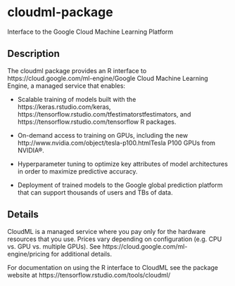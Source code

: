 # cloudml-package


Interface to the Google Cloud Machine Learning Platform




## Description

The cloudml package provides an R interface to https://cloud.google.com/ml-engine/Google Cloud Machine Learning Engine, a managed service that
enables:


*  Scalable training of models built with the
https://keras.rstudio.com/keras,
https://tensorflow.rstudio.com/tfestimatorstfestimators, and
https://tensorflow.rstudio.com/tensorflow R packages.

*  On-demand access to training on GPUs, including the new http://www.nvidia.com/object/tesla-p100.htmlTesla P100 GPUs from NVIDIA®.

*  Hyperparameter tuning to optimize key attributes of model architectures in
order to maximize predictive accuracy.

*  Deployment of trained models to the Google global prediction platform that
can support thousands of users and TBs of data.







## Details

CloudML is a managed service where you pay only for the hardware resources
that you use. Prices vary depending on configuration (e.g. CPU vs. GPU vs.
multiple GPUs). See https://cloud.google.com/ml-engine/pricing for
additional details.

For documentation on using the R interface to CloudML see the package website
at https://tensorflow.rstudio.com/tools/cloudml/






